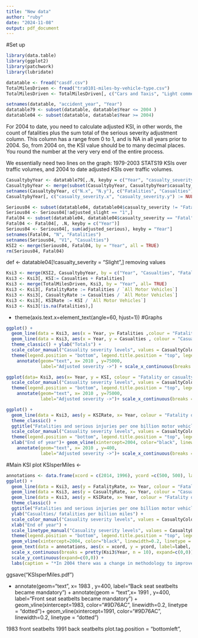 ```yaml
---
title: "New data"
author: "ruby"
date: "2024-11-08"
output: pdf_document
---
```

#Set up
```r
library(data.table)
library(ggplot2)
library(patchwork)
library(lubridate)
```

```r
datatable <- fread("casdf.csv")
TotalMilesDriven <- fread("tra0101-miles-by-vehicle-type.csv")
TotalMilesDriven <- TotalMilesDriven[, c("Cars and Taxis", "Light commercial vehicles", "Heavy goods vehicles", "Other vehicles: Motorcycles", "Other vehicles: Buses and Coaches", "Total other vehicles"):=NULL]
```
```r
setnames(datatable, "accident_year", "Year")
datatable79 <- subset(datatable, datatable$Year <= 2004 )
datatable04 <- subset(datatable, datatable$Year >= 2004)
```

For 2004 to date, you need to calculate adjusted KSI, in other words, the count of fatalities plus the sum total of the serious severity adjustment column.  This column has a range from 0 to 1, and is NA in all years prior to 2004.  So, from 2004 on, the KSI value should be to many decimal places.  You round the number at the very very end of the entire process.

We essentially need two lines on the graph: 1979-2003 STATS19 KSIs over traffic volumes, and 2004 to date adjusted KSIs over traffic volumes.

```r
CasualtybyYear <- datatable79[,.N, keyby = c("Year", "casualty_severity")]
CasualtybyYear <- merge(subset(CasualtybyYear, CasualtybyYear$casualty_severity == "Fatal"), subset(CasualtybyYear, CasualtybyYear$casualty_severity == "Serious"), by = "Year", all = TRUE)
setnames(CasualtybyYear, c("N.x", "N.y"), c("Fatalities", "Casualties"))
CasualtybyYear[, c("casualty_severity.x", "casualty_severity.y") := NULL]
```

```r
Serious04 <- subset(datatable04, datatable04$casualty_severity != "Fatal")
Serious04 <- Serious04[!adjusted_slight == "1",]
Fatal04 <- subset(datatable04, datatable04$casualty_severity == "Fatal")
Fatal04 <- Fatal04[, .N, keyby = c("Year")]
Serious04 <- Serious04[, sum(adjusted_serious), keyby = "Year"]
setnames(Fatal04, "N", "Fatalities")
setnames(Serious04, "V1", "Casualties")
KSI2 <- merge(Serious04, Fatal04, by = "Year", all = TRUE)
rm(Serious04, Fatal04)
```
def <- datatable04[!casualty_severity = "Slight",] removing values

```r
Ksi3 <- merge(KSI2, CasualtybyYear, by = c("Year", "Casualties", "Fatalities"), all = TRUE)
Ksi3 <- Ksi3[, KSI:= Casualties + Fatalities]
Ksi3 <- merge(TotalMilesDriven, Ksi3, by = "Year", all= TRUE)
Ksi3 <- Ksi3[, FatalityRate := Fatalities / `All Motor Vehicles`]
Ksi3 <- Ksi3[, CasualtyRate := Casualties / `All Motor Vehicles`]
Ksi3 <- Ksi3[, KSIRate := KSI / `All Motor Vehicles`]
Ksi3 <- Ksi3[!is.na(Fatalities),]
```
+
  theme(axis.text.x=element_text(angle=60, hjust=1))
#Graphs 
```r
ggplot() +
  geom_line(data = Ksi3, aes(x = Year, y= Fatalities ,colour = "Fatality (killed)") ) +
  geom_line(data = Ksi3, aes(x = Year, y = Casualties , colour = "Casualty (serious injury)")) +
  theme_classic() + ylab("Totals") +
  scale_color_manual("Casuality severity levels", values = CasualtyColours) + xlab("End of year") +
  theme(legend.position = "bottom", legend.title.position = "top", legend.text.position = "bottom", legend.key = element_rect(fill = "white", colour = "black"), axis.text.x=element_text(angle=60, hjust=1)) + geom_vline(xintercept=2004, color="black", linewidth =0.5, linetype = "dashed") +
    annotate(geom="text", x= 2010 , y=75000, 
             label="Adjusted severity ->") + scale_x_continuous(breaks = pretty(Ksi3$Year, n = 10))
```

```r
ggplot(data= Ksi3, aes(x= Year, y = KSI, colour = "Fatality or casualty (killed or seriously injured)")) + geom_line()+ theme_classic() + ggtitle("Annual KSI's") + ylab("Totals") + 
  scale_color_manual("Casuality severity levels", values = CasualtyColours) + xlab("End of year")+ scale_x_continuous(expand=c(0,0)) + scale_y_continuous(expand=c(0,0))+
  theme(legend.position = "bottom", legend.title.position = "top", legend.text.position = "bottom", legend.key = element_rect(fill = "white", colour = "black"), axis.text.x=element_text(angle=60, hjust=1))+ geom_vline(xintercept=2004, color="black", linewidth=0.5, linetype = "dashed")+
    annotate(geom="text", x= 2010 , y=75000, 
             label="Adjusted severity ->")+ scale_x_continuous(breaks = pretty(Ksi3$Year, n = 10))
```


```r
ggplot() + 
  geom_line(data = Ksi3, aes(y = KSIRate, x= Year, colour = "Fatality or casualty (killed or seriously injured)"))+
  theme_classic() + 
  ggtitle("Fatalities and serious injuries per one billion motor vehicle miles") + ylab("Rate") + 
  scale_color_manual("Casuality severity levels", values = CasualtyColours) +
  theme(legend.position = "bottom", legend.title.position = "top", legend.text.position = "bottom", legend.key = element_rect(fill = "white", colour = "black"), axis.text.x=element_text(angle=60, hjust=1)) + 
  xlab("End of year")+ geom_vline(xintercept=2004, color="black", linewidth=0.5, linetype = "dashed") +
    annotate(geom="text", x= 2010 , y=400, 
             label="Adjusted severity ->")+ scale_x_continuous(breaks = pretty(Ksi3$Year, n = 10))
```
#Main KSI plot
KSIsperMiles <- 
```r
annotations <- data.frame(xcord = c(2014, 1996), ycord =c(500, 500), label = c("Adjusted*", "Unadjusted*"))
ggplot() + 
  geom_line(data = Ksi3, aes(y = FatalityRate, x= Year, colour = "Fatality (killed)", linetype = "Fatality (killed)")) + 
  geom_line(data = Ksi3, aes(y = CasualtyRate, x= Year, colour = "Casualty (serious injury)", linetype = "Casualty (serious injury)")) + 
  geom_line(data = Ksi3, aes(y = KSIRate, x= Year, colour = "Fatality or casualty (killed or seriously injured)", linetype = "Fatality or casualty (killed or seriously injured)")) +
  theme_classic() + 
  ggtitle("Fatalities and serious injuries per one billion motor vehicle miles travelled") + 
  ylab("Casualties/ fatalities per billion miles") + 
  scale_color_manual("Casuality severity levels", values = CasualtyColours) + 
  xlab("End of year") + 
  scale_linetype_manual("Casuality severity levels", values = CasualtyLines) +
  theme(legend.position = "bottom", legend.title.position = "top", legend.text.position = "top", legend.key = element_rect(fill = "white", colour = "black", ), axis.text.x=element_text(angle=60, hjust=1), plot.title = element_text(face = "bold", hjust = 0.5), plot.caption = element_text(hjust = 0, face = "italic")) +
  geom_vline(xintercept=2004, color="black", linewidth=0.2, linetype = "dashed") +
  geom_text(data = annotations, aes(x = xcord, y = ycord, label=label, fontface = "italic")) + 
  scale_x_continuous(breaks = pretty(Ksi3$Year, n = 10), expand=c(0,0)) + 
  scale_y_continuous(expand=c(0,0)) +
  labs(caption = "*In 2004 there was a change in methodology to improve the accuracy of the seriousness \n of injuries reported, adjusted severity rates are the result of this.")

```

ggsave("KSIsperMiles.pdf")

+
    annotate(geom="text", x= 1983 , y=400, label="Back seat seatbelts
             became mandatory") + 
  annotate(geom = "text",x= 1991 , y=400, label="Front seat seatbelts
           became mandatory") +
  geom_vline(xintercept=1983, color="#9D76AC", linewidth=0.2, linetype = "dotted")+
  geom_vline(xintercept=1991, color="#9D76AC", linewidth=0.2, linetype = "dotted")


1983 front seatbelts
1991 back seatbelts 
plot.tag.position = "bottomleft",
